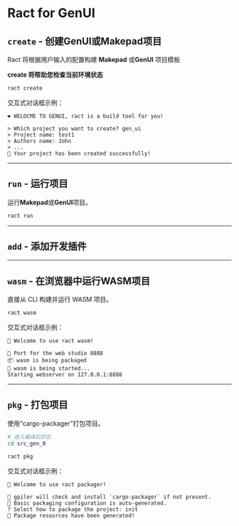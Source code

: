 # Ract for GenUI


## `create` - 创建GenUI或Makepad项目

Ract 将根据用户输入的配置构建 **Makepad** 或​​ **GenUI** 项目模板

**create 将帮助您检查当前环境状态**

```bash
ract create
```

交互式对话框示例： 

```plaintext
❤️ WELOCME TO GENUI, ract is a build tool for you!

> Which project you want to create? gen_ui
> Project name: test1
> Authors name: John
> ...
🎉 Your project has been created successfully!
```

---

## `run` - 运行项目

运行**Makepad**或**GenUI**项目。

```bash
ract run
```

---

## `add` - 添加开发插件

---

## `wasm` - 在浏览器中运行WASM项目
直接从 CLI 构建并运行 WASM 项目。

```bash
ract wasm
```

交互式对话框示例：  
```plaintext
🥳 Welcome to use ract wasm!

🔸 Port for the web studio 8888
📦 wasm is being packaged
🚀 wasm is being started...
Starting webserver on 127.0.0.1:8888
```

---

## `pkg` - 打包项目  
使用“cargo-packager”打包项目。

```bash
# 进入编译后的包
cd src_gen_0

ract pkg
```

交互式对话框示例： 
```plaintext
🥳 Welcome to use ract packager!

🔸 gpiler will check and install `cargo-packager` if not present.
🔸 Basic packaging configuration is auto-generated.
? Select how to package the project: init
🎉 Package resources have been generated!
```
